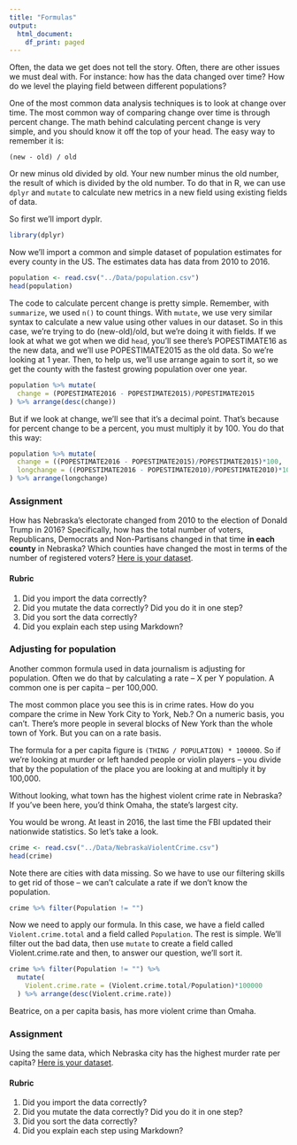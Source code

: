 ```yaml
---
title: "Formulas"
output:
  html_document:
    df_print: paged
---
```

Often, the data we get does not tell the story. Often, there are other issues we must deal with. For instance: how has the data changed over time? How do we level the playing field between different populations? 

One of the most common data analysis techniques is to look at change over time. The most common way of comparing change over time is through percent change. The math behind calculating percent change is very simple, and you should know it off the top of your head. The easy way to remember it is:

`(new - old) / old` 

Or new minus old divided by old. Your new number minus the old number, the result of which is divided by the old number. To do that in R, we can use `dplyr` and `mutate` to calculate new metrics in a new field using existing fields of data. 

So first we'll import dyplr.
```r
library(dplyr)
```
Now we'll import a common and simple dataset of population estimates for every county in the US. The estimates data has data from 2010 to 2016. 
```r
population <- read.csv("../Data/population.csv")
head(population)
```
The code to calculate percent change is pretty simple. Remember, with `summarize`, we used `n()` to count things. With `mutate`, we use very similar syntax to calculate a new value using other values in our dataset. So in this case, we're trying to do (new-old)/old, but we're doing it with fields. If we look at what we got when we did `head`, you'll see there's POPESTIMATE16 as the new data, and we'll use POPESTIMATE2015 as the old data. So we're looking at 1 year. Then, to help us, we'll use arrange again to sort it, so we get the county with the fastest growing population over one year. 
```r
population %>% mutate(
  change = (POPESTIMATE2016 - POPESTIMATE2015)/POPESTIMATE2015
) %>% arrange(desc(change))
```
But if we look at change, we'll see that it's a decimal point. That's because for percent change to be a percent, you must multiply it by 100. You do that this way:
```r
population %>% mutate(
  change = ((POPESTIMATE2016 - POPESTIMATE2015)/POPESTIMATE2015)*100,
  longchange = ((POPESTIMATE2016 - POPESTIMATE2010)/POPESTIMATE2010)*100
) %>% arrange(longchange)
```
### Assignment

How has Nebraska's electorate changed from 2010 to the election of Donald Trump in 2016? Specifically, how has the total number of voters, Republicans, Democrats and Non-Partisans changed in that time **in each county** in Nebraska? Which counties have changed the most in terms of the number of registered voters? [Here is your dataset](https://www.dropbox.com/s/7epokhv6ruujfgf/registeredvoters.csv?dl=0).

#### Rubric

1. Did you import the data correctly?
2. Did you mutate the data correctly? Did you do it in one step?
3. Did you sort the data correctly?
4. Did you explain each step using Markdown?

### Adjusting for population

Another common formula used in data journalism is adjusting for population. Often we do that by calculating a rate -- X per Y population. A common one is per capita -- per 100,000. 

The most common place you see this is in crime rates. How do you compare the crime in New York City to York, Neb.? On a numeric basis, you can't. There's more people in several blocks of New York than the whole town of York. But you can on a rate basis. 

The formula for a per capita figure is `(THING / POPULATION) * 100000`. So if we're looking at murder or left handed people or violin players -- you divide that by the population of the place you are looking at and multiply it by 100,000.

Without looking, what town has the highest violent crime rate in Nebraska? If you've been here, you'd think Omaha, the state's largest city.

You would be wrong. At least in 2016, the last time the FBI updated their nationwide statistics. So let's take a look. 

```r
crime <- read.csv("../Data/NebraskaViolentCrime.csv")
head(crime)
```
Note there are cities with data missing. So we have to use our filtering skills to get rid of those -- we can't calculate a rate if we don't know the population. 

```r
crime %>% filter(Population != "")
```
Now we need to apply our formula. In this case, we have a field called `Violent.crime.total` and a field called `Population`. The rest is simple. We'll filter out the bad data, then use `mutate` to create a field called Violent.crime.rate and then, to answer our question, we'll sort it. 

```r
crime %>% filter(Population != "") %>%
  mutate(
    Violent.crime.rate = (Violent.crime.total/Population)*100000
  ) %>% arrange(desc(Violent.crime.rate))
```
Beatrice, on a per capita basis, has more violent crime than Omaha. 

### Assignment

Using the same data, which Nebraska city has the highest murder rate per capita?  [Here is your dataset](https://www.dropbox.com/s/l5u7qvvkjczw1w7/NebraskaViolentCrime.csv?dl=0).

#### Rubric

1. Did you import the data correctly?
2. Did you mutate the data correctly? Did you do it in one step?
3. Did you sort the data correctly?
4. Did you explain each step using Markdown?
